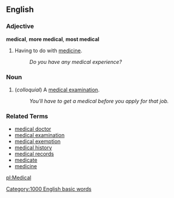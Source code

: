 ==English==

===Adjective===
'''medical''', '''more medical''', '''most medical'''

# Having to do with [[medicine]].
#: ''Do you have any medical experience?''

===Noun===
# (''colloquial'') A [[medical examination]].
#: ''You'll have to get a medical before you apply for that job.''

===Related Terms===
*[[medical doctor]]
*[[medical examination]]
*[[medical exemption]]
*[[medical history]]
*[[medical records]]
*[[medicate]]
*[[medicine]]

[[pl:Medical]]
[[Category:1000 English basic words]]